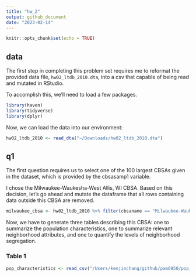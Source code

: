 ```yaml
---
title: "hw_2"
output: github_document
date: "2023-02-14"
---
```


```r
knitr::opts_chunk$set(echo = TRUE)
```

## data

The first step in completing this problem set requires me to reformat the provided data file, `hw02_ltdb_2010.dta`, into a csv that capable of being read and mutated in RStudio.

To accomplish this, we'll need to load a few packages.

```r
library(haven)
library(tidyverse)
library(dplyr)
```

Now, we can load the data into our environment: 

```r
hw02_ltdb_2010 <- read_dta("~/Downloads/hw02_ltdb_2010.dta")
```

## q1

The first question requires us to select one of the 100 largest CBSAs given in the dataset, which is provided by the cbsasamp1 variable. 

I chose the Milwaukee-Waukesha-West Allis, WI CBSA. Based on this decision, let's go ahead and mutate the dataframe that all rows containing data outside this CBSA are removed.

```r
milwaukee_cbsa <- hw02_ltdb_2010 %>% filter(cbsaname == "Milwaukee-Waukesha-West Allis, WI CBSA")
```

Now, we have to generate three tables describing this CBSA: one to summarize the population characteristics, one to summarize relevant neighborhood attributes, and one to quantify the levels of neighborhood segregation.

### Table 1

```r
pop_characteristics <- read_csv("/Users/kenjinchang/github/pam6950/pop_characteristics.csv")
```

